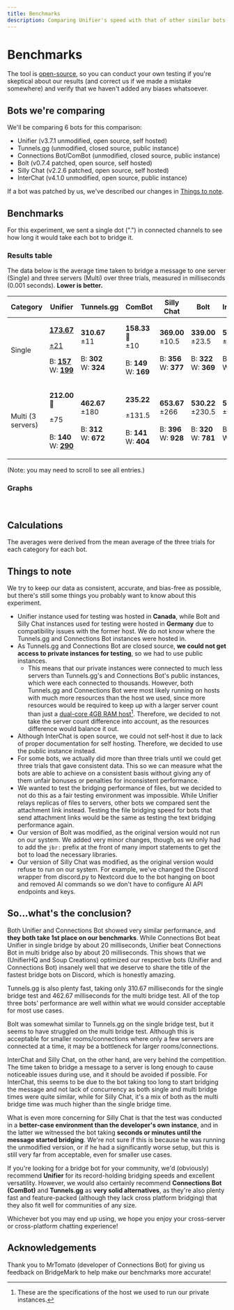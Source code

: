 ```yaml
---
title: Benchmarks
description: Comparing Unifier's speed with that of other similar bots.
---
```


# Benchmarks

The tool is [open-source](https://github.com/greeeen-dev/bridgemark/), so you can conduct your own testing if you're skeptical about our results (and correct us if we made a mistake somewhere) and verify that we haven't added any biases whatsoever.

## Bots we're comparing

We'll be comparing 6 bots for this comparison:

* Unifier (v3.7.1 unmodified, open source, self hosted)
* Tunnels.gg (unmodified, closed source, public instance)
* Connections Bot/ComBot (unmodified, closed source, public instance)
* Bolt (v0.7.4 patched, open source, self hosted)
* Silly Chat (v2.2.6 patched, open source, self hosted)
* InterChat (v4.1.0 unmodified, open source, public instance)

If a bot was patched by us, we've described our changes in [Things to note](benchmarks.md#things-to-note).

## Benchmarks

For this experiment, we sent a single dot (".") in connected channels to see how long it would take each bot to bridge it.

### Results table

The data below is the average time taken to bridge a message to one server (Single) and three servers (Multi) over three trials, measured in milliseconds (0.001 seconds). **Lower is better.**

<table data-full-width="false"><thead><tr><th>Category</th><th>Unifier</th><th width="127">Tunnels.gg</th><th>ComBot</th><th>Silly Chat</th><th>Bolt</th><th>InterChat</th></tr></thead><tbody><tr><td>Single</td><td><p><a data-footnote-ref href="#user-content-fn-1"><strong>1</strong></a><a data-footnote-ref href="#user-content-fn-2"><strong>73.67</strong></a> </p><p><a data-footnote-ref href="#user-content-fn-3">±21</a></p><p></p><p>B: <a data-footnote-ref href="#user-content-fn-4"><strong>157</strong></a><br>W: <a data-footnote-ref href="#user-content-fn-5"><strong>199</strong></a></p></td><td><strong>310.67</strong><br>±11<br><br>B: <strong>302</strong><br>W: <strong>324</strong></td><td><strong>158.33</strong> 👑<br>±10<br><br>B: <strong>149</strong><br>W: <strong>169</strong></td><td><strong>369.00</strong><br>±10.5<br><br>B: <strong>356</strong><br>W: <strong>377</strong></td><td><strong>339.00</strong><br>±23.5<br><br>B: <strong>322</strong><br>W: <strong>369</strong></td><td><strong>565.33</strong><br>±26<br><br>B: <strong>537</strong><br>W: <strong>589</strong></td></tr><tr><td>Multi (3 servers)</td><td><p><strong>212.00</strong> 👑</p><p>±75<br><br>B: <strong>140</strong><br>W: <a data-footnote-ref href="#user-content-fn-6"><strong>290</strong></a></p></td><td><strong>462.67</strong><br>±180<br><br>B: <strong>312</strong><br>W: <strong>672</strong></td><td><p><strong>235.22</strong></p><p>±131.5<br><br>B: <strong>141</strong><br>W: <strong>404</strong></p></td><td><strong>653.67</strong><br>±266<br><br>B: <strong>396</strong><br>W: <strong>928</strong></td><td><strong>530.22</strong><br>±230.5<br><br>B: <strong>320</strong><br>W: <strong>781</strong></td><td><strong>570.78</strong><br>±75.5<br><br>B: <strong>486</strong><br>W: <strong>637</strong></td></tr></tbody></table>

(Note: you may need to scroll to see all entries.)

### Graphs

<Frame caption="A column graph showing the performance of the 6 bots compared. Lower is better."><img src="../assets/images/Screenshot 2024-11-27 at 13.28.10.png" alt="" /></FrameCentered>

<Frame caption="A column graph showing the performance of the top 2 bots. Lower is better."><img src="../assets/images/Screenshot 2024-11-27 at 13.28.18.png" alt="" /></Frame>

## Calculations

The averages were derived from the mean average of the three trials for each category for each bot.

## Things to note

We try to keep our data as consistent, accurate, and bias-free as possible, but there's still some things you probably want to know about this experiment.

* Unifier instance used for testing was hosted in **Canada**, while Bolt and Silly Chat instances used for testing were hosted in **Germany** due to compatibility issues with the former host. We do not know where the Tunnels.gg and Connections Bot instances were hosted in.
* As Tunnels.gg and Connections Bot are closed source, **we could not get access to private instances for testing**, so we had to use public instances.
  * This means that our private instances were connected to much less servers than Tunnels.gg's and Connections Bot's public instances, which were each connected to thousands. However, both Tunnels.gg and Connections Bot were most likely running on hosts with much more resources than the host we used, since more resources would be required to keep up with a larger server count than just a [dual-core 4GB RAM host](#user-content-fn-7)[^7]. Therefore, we decided to not take the server count difference into account, as the resources difference would balance it out.
* Although InterChat is open source, we could not self-host it due to lack of proper documentation for self hosting. Therefore, we decided to use the public instance instead.
* For some bots, we actually did more than three trials until we could get three trials that gave consistent data. This so we can measure what the bots are able to achieve on a consistent basis without giving any of them unfair bonuses or penalties for inconsistent performance.
* We wanted to test the bridging performance of files, but we decided to not do this as a fair testing environment was impossible. While Unifier relays replicas of files to servers, other bots we compared sent the attachment link instead. Testing the file bridging speed for bots that send attachment links would be the same as testing the text bridging performance again.
* Our version of Bolt was modified, as the original version would not run on our system. We added very minor changes, though, as we only had to add the `jbr:` prefix at the front of many import statements to get the bot to load the necessary libraries.
* Our version of Silly Chat was modified, as the original version would refuse to run on our system. For example, we've changed the Discord wrapper from discord.py to Nextcord due to the bot hanging on boot and removed AI commands so we don't have to configure AI API endpoints and keys.

## So...what's the conclusion?

Both Unifier and Connections Bot showed very similar performance, and **they both take 1st place on our benchmarks**. While Connections Bot beat Unifier in single bridge by about 20 milliseconds, Unifier beat Connections Bot in multi bridge also by about 20 milliseconds. This shows that we (UnifierHQ and Soup Creations) optimized our respective bots (Unifier and Connections Bot) insanely well that we deserve to share the title of the fastest bridge bots on Discord, which is honestly amazing.

Tunnels.gg is also plenty fast, taking only 310.67 milliseconds for the single bridge test and 462.67 milliseconds for the multi bridge test. All of the top three bots' performance are well within what we would consider acceptable for most use cases.

Bolt was somewhat similar to Tunnels.gg on the single bridge test, but it seems to have struggled on the multi bridge test. Although this is acceptable for smaller rooms/connections where only a few servers are connected at a time, it may be a bottleneck for larger rooms/connections.

InterChat and Silly Chat, on the other hand, are very behind the competition. The time taken to bridge a message to a server is long enough to cause noticeable issues during use, and it should be avoided if possible. For InterChat, this seems to be due to the bot taking too long to start bridging the message and not lack of concurrency as both single and multi bridge times were quite similar, while for Silly Chat, it's a mix of both as the multi bridge time was much higher than the single bridge time.

What is even more concerning for Silly Chat is that the test was conducted in a **better-case environment than the developer's own instance**, and in the latter we witnessed the bot taking **seconds or minutes until the message started bridging**. We're not sure if this is because he was running the unmodified version, or if he had a significantly worse setup, but this is still very far from acceptable, even for smaller use cases.

If you're looking for a bridge bot for your community, we'd (obviously) recommend **Unifier** for its record-holding bridging speeds and excellent versatility. However, we would also certainly recommend **Connections Bot (ComBot)** and **Tunnels.gg** as **very solid alternatives**, as they're also plenty fast and feature-packed (although they lack cross platform bridging) that they also fit well for communities of any size.

Whichever bot you may end up using, we hope you enjoy your cross-server or cross-platform chatting experience!

## Acknowledgements

Thank you to MrTomato (developer of Connections Bot) for giving us feedback on BridgeMark to help make our benchmarks more accurate!

[^1]: Average time taken to bridge messages.

[^2]: Average time taken to bridge messages.

[^3]: Uncertainty (calculated using (max-min)/2). Lower uncertainties suggest better consistency across servers.

[^4]: Shortest time taken to bridge one message to a connected channel, **not** shortest average time taken for each trial.

[^5]: Longest time taken to bridge one message to a connected channel, **not** longest average time taken for each trial.

[^6]: For some bots, the worst multi-bridge performance may be significantly higher than the best performance and average performance, as they bridge to servers sequentially rather than concurrently.

[^7]: These are the specifications of the host we used to run our private instances.
